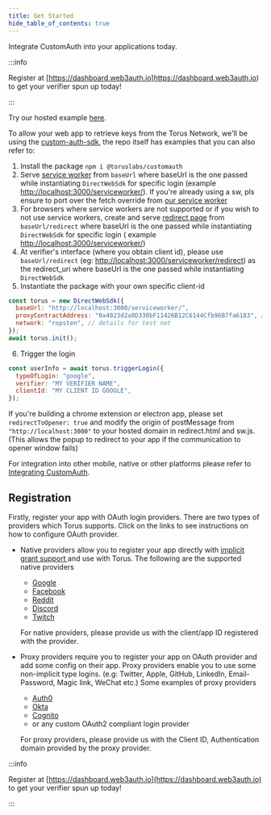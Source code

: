 ```yaml
---
title: Get Started
hide_table_of_contents: true
---
```


Integrate CustomAuth into your applications today.

:::info

Register at [https://dashboard.web3auth.io]https://dashboard.web3auth.io) to get your verifier spun up today!

:::

Try our hosted example [here](https://vue-direct.tor.us).

To allow your web app to retrieve keys from the Torus Network, we'll be using the [custom-auth-sdk](https://github.com/torusresearch/customauth), the
repo itself has examples that you can also refer to:

1. Install the package `npm i @toruslabs/customauth`
2. Serve [service worker](https://github.com/torusresearch/customauth/blob/master/serviceworker/sw.js) from `baseUrl` where baseUrl is the one passed
   while instantiating `DirectWebSdk` for specific login \(example [http://localhost:3000/serviceworker/](http://localhost:3000/serviceworker/)\). If
   you're already using a sw, pls ensure to port over the fetch override from
   [our service worker](https://github.com/torusresearch/customauth/blob/master/serviceworker/sw.js)
3. For browsers where service workers are not supported or if you wish to not use service workers, create and serve
   [redirect page](https://github.com/torusresearch/customauth/blob/master/serviceworker/redirect.html) from `baseUrl/redirect` where baseUrl is the
   one passed while instantiating `DirectWebSdk` for specific login \( example
   [http://localhost:3000/serviceworker/](http://localhost:3000/serviceworker/)\)
4. At verifier's interface \(where you obtain client id\), please use `baseUrl/redirect` \(eg:
   [http://localhost:3000/serviceworker/redirect](http://localhost:3000/serviceworker/redirect)\) as the redirect_uri where baseUrl is the one passed
   while instantiating `DirectWebSdk`
5. Instantiate the package with your own specific client-id

```javascript
const torus = new DirectWebSdk({
  baseUrl: "http://localhost:3000/serviceworker/",
  proxyContractAddress: "0x4023d2a0D330bF11426B12C6144Cfb96B7fa6183", // details for test net
  network: "ropsten", // details for test net
});
await torus.init();
```

6. Trigger the login

```javascript
const userInfo = await torus.triggerLogin({
  typeOfLogin: "google",
  verifier: "MY VERIFIER NAME",
  clientId: "MY CLIENT ID GOOGLE",
});
```

If you're building a chrome extension or electron app, please set `redirectToOpener: true` and modify the origin of postMessage from
`"http://localhost:3000"` to your hosted domain in redirect.html and sw.js. \(This allows the popup to redirect to your app if the communication to
opener window fails\)

For integration into other mobile, native or other platforms please refer to [Integrating CustomAuth](integrating-customauth/).

## Registration

Firstly, register your app with OAuth login providers. There are two types of providers which Torus supports. Click on the links to see instructions
on how to configure OAuth provider.

- Native providers allow you to register your app directly with [implicit grant support ](https://oauth.net/2/grant-types/implicit/)and use with
  Torus. The following are the supported native providers

  - [Google](https://support.google.com/googleapi/answer/6158849)
  - [Facebook](https://developers.facebook.com/docs/apps)
  - [Reddit](https://github.com/reddit-archive/reddit/wiki/oauth2)
  - [Discord](https://discord.com/developers/docs/topics/oauth2)
  - [Twitch](https://dev.twitch.tv/docs/authentication/#registration)

  For native providers, please provide us with the client/app ID registered with the provider.

- Proxy providers require you to register your app on OAuth provider and add some config on their app. Proxy providers enable you to use some
  non-implicit type logins. \(e.g: Twitter, Apple, GitHub, LinkedIn, Email-Password, Magic link, WeChat etc.\) Some examples of proxy providers

  - [Auth0](https://auth0.com/docs/connections)
  - [Okta](https://developer.okta.com/docs/concepts/social-login/)
  - [Cognito](https://aws.amazon.com/cognito/getting-started/)
  - or any custom OAuth2 compliant login provider

  For proxy providers, please provide us with the Client ID, Authentication domain provided by the proxy provider.

:::info

Register at [https://dashboard.web3auth.io](https://dashboard.web3auth.io) to get your verifier spun up today!

:::
